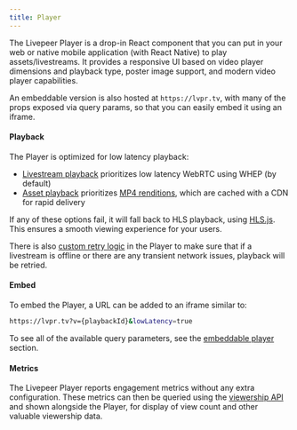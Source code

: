 ```yaml
---
title: Player
---
```


The Livepeer Player is a drop-in React component that you can put in your web or
native mobile application (with React Native) to play assets/livestreams. It
provides a responsive UI based on video player dimensions and playback type,
poster image support, and modern video player capabilities.

An embeddable version is also hosted at `https://lvpr.tv`, with many of the
props exposed via query params, so that you can easily embed it using an iframe.

#### Playback

The Player is optimized for low latency playback:

- [Livestream playback](/developers/guides/playback-a-livestream) prioritizes
  low latency WebRTC using WHEP (by default)
- [Asset playback](/developers/guides/playback-an-asset) prioritizes
  [MP4 renditions](/sdks/livepeer-js/Player#mp4-playback-urls), which are cached
  with a CDN for rapid delivery

If any of these options fail, it will fall back to HLS playback, using
[HLS.js](https://github.com/video-dev/hls.js). This ensures a smooth viewing
experience for your users.

There is also [custom retry logic](/sdks/livepeer-js/Player#technical-details)
in the Player to make sure that if a livestream is offline or there are any
transient network issues, playback will be retried.

#### Embed

To embed the Player, a URL can be added to an iframe similar to:

```bash
https://lvpr.tv?v={playbackId}&lowLatency=true
```

To see all of the available query parameters, see the
[embeddable player](/developers/guides/playback-an-asset#embeddable-player)
section.

#### Metrics

The Livepeer Player reports engagement metrics without any extra configuration.
These metrics can then be queried using the
[viewership API](/developers/guides/get-engagement-analytics-via-api) and shown
alongside the Player, for display of view count and other valuable viewership
data.
